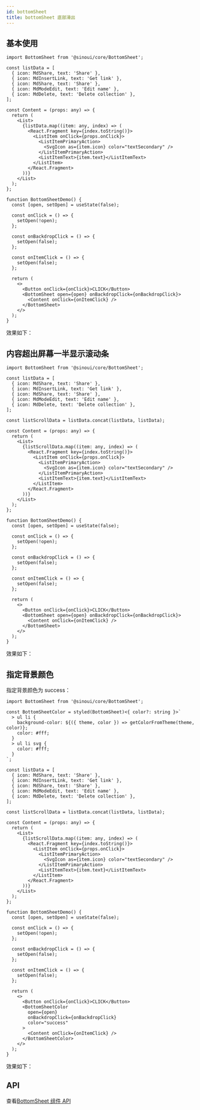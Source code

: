 ```yaml
---
id: bottomSheet
title: bottomSheet 底部滑出
---
```



## 基本使用

```tsx
import BottomSheet from '@sinoui/core/BottomSheet';

const listData = [
  { icon: MdShare, text: 'Share' },
  { icon: MdInsertLink, text: 'Get link' },
  { icon: MdShare, text: 'Share' },
  { icon: MdModeEdit, text: 'Edit name' },
  { icon: MdDelete, text: 'Delete collection' },
];

const Content = (props: any) => {
  return (
    <List>
      {listData.map((item: any, index) => (
        <React.Fragment key={index.toString()}>
          <ListItem onClick={props.onClick}>
            <ListItemPrimaryAction>
              <SvgIcon as={item.icon} color="textSecondary" />
            </ListItemPrimaryAction>
            <ListItemText>{item.text}</ListItemText>
          </ListItem>
        </React.Fragment>
      ))}
    </List>
  );
};

function BottomSheetDemo() {
  const [open, setOpen] = useState(false);

  const onClick = () => {
    setOpen(!open);
  };

  const onBackdropClick = () => {
    setOpen(false);
  };

  const onItemClick = () => {
    setOpen(false);
  };

  return (
    <>
      <Button onClick={onClick}>CLICK</Button>
      <BottomSheet open={open} onBackdropClick={onBackdropClick}>
        <Content onClick={onItemClick} />
      </BottomSheet>
    </>
  );
}
```

效果如下：

<BottomSheetDemo />

## 内容超出屏幕一半显示滚动条

```tsx
import BottomSheet from '@sinoui/core/BottomSheet';

const listData = [
  { icon: MdShare, text: 'Share' },
  { icon: MdInsertLink, text: 'Get link' },
  { icon: MdShare, text: 'Share' },
  { icon: MdModeEdit, text: 'Edit name' },
  { icon: MdDelete, text: 'Delete collection' },
];

const listScrollData = listData.concat(listData, listData);

const Content = (props: any) => {
  return (
    <List>
      {listScrollData.map((item: any, index) => (
        <React.Fragment key={index.toString()}>
          <ListItem onClick={props.onClick}>
            <ListItemPrimaryAction>
              <SvgIcon as={item.icon} color="textSecondary" />
            </ListItemPrimaryAction>
            <ListItemText>{item.text}</ListItemText>
          </ListItem>
        </React.Fragment>
      ))}
    </List>
  );
};

function BottomSheetDemo() {
  const [open, setOpen] = useState(false);

  const onClick = () => {
    setOpen(!open);
  };

  const onBackdropClick = () => {
    setOpen(false);
  };

  const onItemClick = () => {
    setOpen(false);
  };

  return (
    <>
      <Button onClick={onClick}>CLICK</Button>
      <BottomSheet open={open} onBackdropClick={onBackdropClick}>
        <Content onClick={onItemClick} />
      </BottomSheet>
    </>
  );
}
```

效果如下：

<BottomSheetDemo listScroll />

## 指定背景颜色

指定背景颜色为 success：

```tsx
import BottomSheet from '@sinoui/core/BottomSheet';

const BottomSheetColor = styled(BottomSheet)<{ color?: string }>`
  > ul li {
    background-color: ${({ theme, color }) => getColorFromTheme(theme, color)};
    color: #fff;
  }
  > ul li svg {
    color: #fff;
  }
`;

const listData = [
  { icon: MdShare, text: 'Share' },
  { icon: MdInsertLink, text: 'Get link' },
  { icon: MdShare, text: 'Share' },
  { icon: MdModeEdit, text: 'Edit name' },
  { icon: MdDelete, text: 'Delete collection' },
];

const listScrollData = listData.concat(listData, listData);

const Content = (props: any) => {
  return (
    <List>
      {listScrollData.map((item: any, index) => (
        <React.Fragment key={index.toString()}>
          <ListItem onClick={props.onClick}>
            <ListItemPrimaryAction>
              <SvgIcon as={item.icon} color="textSecondary" />
            </ListItemPrimaryAction>
            <ListItemText>{item.text}</ListItemText>
          </ListItem>
        </React.Fragment>
      ))}
    </List>
  );
};

function BottomSheetDemo() {
  const [open, setOpen] = useState(false);

  const onClick = () => {
    setOpen(!open);
  };

  const onBackdropClick = () => {
    setOpen(false);
  };

  const onItemClick = () => {
    setOpen(false);
  };

  return (
    <>
      <Button onClick={onClick}>CLICK</Button>
      <BottomSheetColor
        open={open}
        onBackdropClick={onBackdropClick}
        color="success"
      >
        <Content onClick={onItemClick} />
      </BottomSheetColor>
    </>
  );
}
```

效果如下：

<BottomSheetBasicColorDemo />

## API

查看[BottomSheet 组件 API](/docs/components-apis/bottomSheet)
